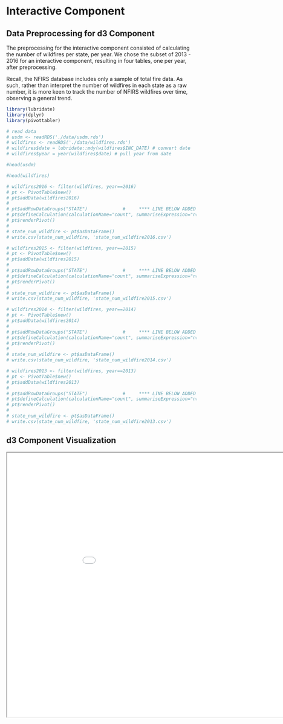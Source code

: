 # Interactive Component
## Data Preprocessing for d3 Component 

The preprocessing for the interactive component consisted of calculating the number of wildfires per state, per year. We chose the subset of 2013 - 2016 for an interactive component, resulting in four tables, one per year, after preprocessing.

Recall, the NFIRS database includes only a sample of total fire data. As such, rather than interpret the number of wildfires in each state as a raw number, it is more keen to track the number of NFIRS wildfires over time, observing a general trend. 

```r
library(lubridate)
library(dplyr)
library(pivottabler)
```

```r
# read data
# usdm <- readRDS('./data/usdm.rds')
# wildfires <- readRDS('./data/wildfires.rds')
# wildfires$date = lubridate::mdy(wildfires$INC_DATE) # convert date
# wildfires$year = year(wildfires$date) # pull year from date
```

```r
#head(usdm)
```

```r
#head(wildfires)
```

```r
# wildfires2016 <- filter(wildfires, year==2016)
# pt <- PivotTable$new()
# pt$addData(wildfires2016)
# 
# pt$addRowDataGroups("STATE")             #     **** LINE BELOW ADDED ****
# pt$defineCalculation(calculationName="count", summariseExpression="n()")
# pt$renderPivot()
# 
# state_num_wildfire <- pt$asDataFrame()
# write.csv(state_num_wildfire, 'state_num_wildfire2016.csv')

```

```r
# wildfires2015 <- filter(wildfires, year==2015)
# pt <- PivotTable$new()
# pt$addData(wildfires2015)
# 
# pt$addRowDataGroups("STATE")             #     **** LINE BELOW ADDED ****
# pt$defineCalculation(calculationName="count", summariseExpression="n()")
# pt$renderPivot()
# 
# state_num_wildfire <- pt$asDataFrame()
# write.csv(state_num_wildfire, 'state_num_wildfire2015.csv')

```

```r
# wildfires2014 <- filter(wildfires, year==2014)
# pt <- PivotTable$new()
# pt$addData(wildfires2014)
# 
# pt$addRowDataGroups("STATE")             #     **** LINE BELOW ADDED ****
# pt$defineCalculation(calculationName="count", summariseExpression="n()")
# pt$renderPivot()
# 
# state_num_wildfire <- pt$asDataFrame()
# write.csv(state_num_wildfire, 'state_num_wildfire2014.csv')

```

```r
# wildfires2013 <- filter(wildfires, year==2013)
# pt <- PivotTable$new()
# pt$addData(wildfires2013)
# 
# pt$addRowDataGroups("STATE")             #     **** LINE BELOW ADDED ****
# pt$defineCalculation(calculationName="count", summariseExpression="n()")
# pt$renderPivot()
# 
# state_num_wildfire <- pt$asDataFrame()
# write.csv(state_num_wildfire, 'state_num_wildfire2013.csv')

```

## d3 Component Visualization
<iframe src="d3-viz.html" width="1000" height="700"></iframe>


